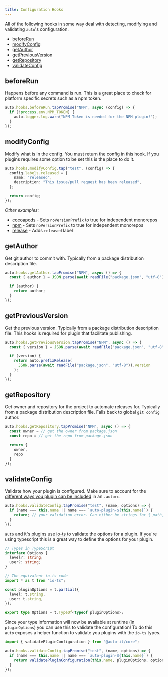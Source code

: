 ```yaml
---
title: Configuration Hooks
---
```


All of the following hooks in some way deal with detecting, modifying and validating `auto`'s configuration.

- [beforeRun](#beforerun)
- [modifyConfig](#modifyconfig)
- [getAuthor](#getauthor)
- [getPreviousVersion](#getpreviousversion)
- [getRepository](#getrepository)
- [validateConfig](#validateconfig)

## beforeRun

Happens before any command is run.
This is a great place to check for platform specific secrets such as a npm token.

```ts
auto.hooks.beforeRun.tapPromise("NPM", async (config) => {
  if (!process.env.NPM_TOKEN) {
    auto.logger.log.warn("NPM Token is needed for the NPM plugin!");
  }
});
```

## modifyConfig

Modify what is in the config.
You must return the config in this hook.
If you plugins requires some option to be set this is the place to do it.

```ts
auto.hooks.modifyConfig.tap("test", (config) => {
  config.labels.released = {
    name: "released",
    description: "This issue/pull request has been released",
  };

  return config;
});
```

_Other examples:_

- [cocoapods](../generated/cocoapods) - Sets `noVersionPrefix` to true for independent monorepos
- [npm](../generated/npm) - Sets `noVersionPrefix` to true for independent monorepos
- [release](../generated/release) - Adds `released` label

## getAuthor

Get git author to commit with.
Typically from a package distribution description file.

```ts
auto.hooks.getAuthor.tapPromise("NPM", async () => {
  const { author } = JSON.parse(await readFile("package.json", "utf-8"));

  if (author) {
    return author;
  }
});
```

## getPreviousVersion

Get the previous version.
Typically from a package distribution description file.
This hooks is required for plugin that facilitate publishing.

```ts
auto.hooks.getPreviousVersion.tapPromise("NPM", async () => {
  const { version } = JSON.parse(await readFile("package.json", "utf-8"));

  if (version) {
    return auto.prefixRelease(
      JSON.parse(await readFile("package.json", "utf-8")).version
    );
  }
});
```

## getRepository

Get owner and repository for the project to automate releases for.
Typically from a package distribution description file.
Falls back to global `git config` author.

```ts
auto.hooks.getRepository.tapPromise('NPM', async () => {
  const owner = // get the owner from package.json
  const repo = // get the repo from package.json

  return {
    owner,
    repo
  }
});
```

## validateConfig

Validate how your plugin is configured.
Make sure to account for the [different ways you plugin can be included](./plugins.md#plugin-declaration) in an `.autorc`.

```ts
auto.hooks.validateConfig.tapPromise("test", (name, options) => {
  if (name === this.name || name === `auto-plugin-${this.name}`) {
    return; // your validation error. Can either be strings for { path, expectedType, value }
  }
});
```

`auto` and it's plugins use [io-ts](https://github.com/gcanti/io-ts) to validate the options for a plugin.
If you're using typescript this is a great way to define the options for your plugin.

```ts
// Types in TypeScript
interface Options {
  level?: string;
  user?: string;
}

// The equivalent io-ts code
import * as t from "io-ts";

const pluginOptions = t.partial({
  level: t.string,
  user: t.string,
});

export type Options = t.TypeOf<typeof pluginOptions>;
```

Since your type information will now be available at runtime (in `pluginOptions`) you can use this to validate the configuration!
To do this `auto` exposes a helper function to validate you plugins with the `io-ts` types.

```ts
import { validatePluginConfiguration } from "@auto-it/core";

auto.hooks.validateConfig.tapPromise("test", (name, options) => {
  if (name === this.name || name === `auto-plugin-${this.name}`) {
    return validatePluginConfiguration(this.name, pluginOptions, options);
  }
});
```
